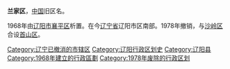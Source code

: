 '''兰家区'''，[[中华人民共和国|中国]]旧区名。

1968年由[[辽阳市|辽阳市]][[襄平区|襄平区]]析置。在今[[辽宁省|辽宁省]]辽阳市区南部。1978年撤销，与[[沙岭区|沙岭区]]合设[[首山区|首山区]]。

{{中华人民共和国行政区划小作品}}
[[Category:辽宁已撤消的市辖区|Category:辽宁已撤消的市辖区]]
[[Category:辽阳行政区划史|Category:辽阳行政区划史]]
[[Category:辽阳县|Category:辽阳县]]
[[Category:1968年建立的行政區劃|Category:1968年建立的行政區劃]]
[[Category:1978年废除的行政区划|Category:1978年废除的行政区划]]